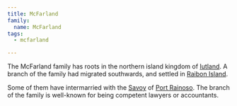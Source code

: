 ```yaml
---
title: McFarland
family:
  name: McFarland
tags:
  - mcfarland

---
```



The McFarland family has roots in the northern island kingdom of
[Iutland](/world/locations/iutland/). A branch of the family had migrated
southwards, and settled in [Raibon Island](/world/locations/raibon-island/).

Some of them have intermarried with the [Savoy](/world/families/savoy/) of
[Port Rainoso](/world/locations/port-rainoso/). The branch of the family is
well-known for being competent lawyers or accountants.

<FamilyTree client:load asset={image} alt="McFarland Family Tree" />
